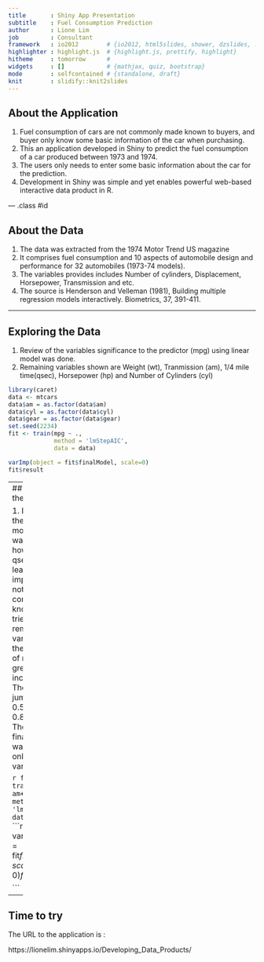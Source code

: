 ```yaml
---
title       : Shiny App Presentation
subtitle    : Fuel Consumption Prediction
author      : Lione Lim
job         : Consultant
framework   : io2012        # {io2012, html5slides, shower, dzslides, ...}
highlighter : highlight.js  # {highlight.js, prettify, highlight}
hitheme     : tomorrow      # 
widgets     : []            # {mathjax, quiz, bootstrap}
mode        : selfcontained # {standalone, draft}
knit        : slidify::knit2slides
---
```


## About the Application

1. Fuel consumption of cars are not commonly made known to buyers, and buyer only know some basic information of the car when purchasing. 
2. This an application developed in Shiny to predict the fuel consumption of a car produced between 1973 and 1974. 
3. The users only needs to enter some basic information about the car for the prediction.
4. Development in Shiny was simple and yet enables powerful web-based interactive data product in R.

--- .class #id 

## About the Data
1. The data was extracted from the 1974 Motor Trend US magazine
2. It comprises fuel consumption and 10 aspects of automobile design and performance for 32 automobiles (1973-74 models).
3. The variables provides includes Number of cylinders, Displacement, Horsepower, Transmission and etc.
4. The source is Henderson and Velleman (1981), Building multiple regression models interactively. Biometrics, 37, 391-411.

---

## Exploring the Data

1. Review of the variables significance to the predictor (mpg) using linear model was done.
2. Remaining variables shown are Weight (wt), Tranmission (am), 1/4 mile time(qsec), Horsepower (hp) and Number of Cylinders (cyl)

```r
library(caret)
data <- mtcars
data$am = as.factor(data$am)
data$cyl = as.factor(data$cyl)
data$gear = as.factor(data$gear)
set.seed(2234)
fit <- train(mpg ~ .,
             method = 'lmStepAIC',
             data = data)

```
```r
varImp(object = fit$finalModel, scale=0)
fit$result

```

---
## Building the model

1. Based on the original model qsec was usedm however, qsec was the least important and not commonly known, we tried removing the variable and the accuracy of model greatly increases. The Rsquared jumped from 0.585 to 0.815
2. Therefore the final model was built with only 4 variables.

```r
fit <- train(mpg ~ am+wt+cyl+hp,
             method = 'lmStepAIC',
             data = data)
```
```r
varImp(object = fit$finalModel, scale=0)
fit$result

```

---
## Time to try
The URL to the application is :

https://lionelim.shinyapps.io/Developing_Data_Products/
